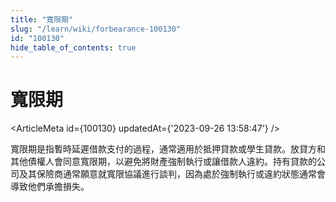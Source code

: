 ```yaml
---
title: "寬限期"
slug: "/learn/wiki/forbearance-100130"
id: "100130"
hide_table_of_contents: true
---
```



# 寬限期

<ArticleMeta id={100130} updatedAt={'2023-09-26 13:58:47'} />
<div className='border-solid border-b border-t-0 my-4 border-[var(--ifm-color-gray-300)]' />

寬限期是指暫時延遲借款支付的過程，通常適用於抵押貸款或學生貸款。放貸方和其他債權人會同意寬限期，以避免將財產強制執行或讓借款人違約。持有貸款的公司及其保險商通常願意就寬限協議進行談判，因為處於強制執行或違約狀態通常會導致他們承擔損失。
